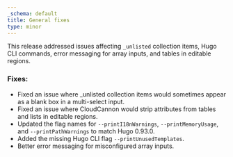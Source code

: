 ```yaml
---
_schema: default
title: General fixes
type: minor
---
```

This release addressed issues affecting `_unlisted` collection items, Hugo CLI commands, error messaging for array inputs, and tables in editable regions.

### Fixes:

* Fixed an issue where \_unlisted collection items would sometimes appear as a blank box in a multi-select input.
* Fixed an issue where CloudCannon would strip attributes from tables and lists in editable regions.
* Updated the flag names for `--printI18nWarnings`, `--printMemoryUsage`, and `--printPathWarnings` to match Hugo 0.93.0.
* Added the missing Hugo CLI flag `--printUnusedTemplates`.
* Better error messaging for misconfigured array inputs.